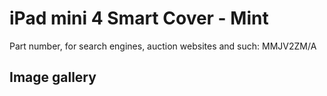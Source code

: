 
# iPad mini 4 Smart Cover - Mint

Part number, for search engines, auction websites and such: MMJV2ZM/A

## Image gallery

<div style={{ width: "768px" }}>
  <GalleryComponent
    images={[
      {
        original: "/everysource/MMJV2.webp",
        thumbnail: "/everypreview/MMJV2.webp",
      },
      {
        original: "/everysource/MMJV2_AV1_GOLD.webp",
        thumbnail: "/everypreview/MMJV2_AV1_GOLD.webp",
      },
      {
        original: "/everysource/MMJV2_AV1_SILVER.webp",
        thumbnail: "/everypreview/MMJV2_AV1_SILVER.webp",
      },
      {
        original: "/everysource/MMJV2_AV1_SPACE_GRAY.webp",
        thumbnail: "/everypreview/MMJV2_AV1_SPACE_GRAY.webp",
      },
      {
        original: "/everysource/MMJV2_AV2.webp",
        thumbnail: "/everypreview/MMJV2_AV2.webp",
      },
      {
        original: "/everysource/MMJV2_AV3.webp",
        thumbnail: "/everypreview/MMJV2_AV3.webp",
      }
    ]}
  />
</div>